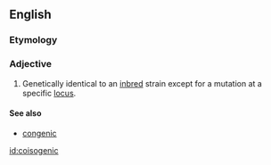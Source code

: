 ==English==

===Etymology===
{{prefix|co|isogenic|lang=en}}

===Adjective===
{{en-adj|-}}

# {{context|genetics|lang=en}} Genetically identical to an [[inbred]] strain except for a mutation at a specific [[locus]].

====See also====
* [[congenic]]

[[id:coisogenic]]